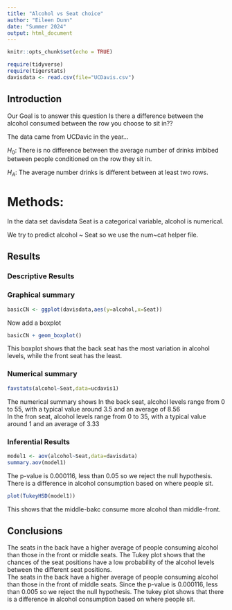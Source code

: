 ```yaml
---
title: "Alcohol vs Seat choice"
author: "Eileen Dunn"  
date: "Summer 2024"  
output: html_document
---
```


```r
knitr::opts_chunk$set(echo = TRUE)
```

```r
require(tidyverse)
require(tigerstats)
davisdata <- read.csv(file="UCDavis.csv")
```

## Introduction
Our Goal is to answer this question Is there a difference between the alcohol consumed between the row you choose to sit in??  

The data came from UCDavic in the year...

$H_0$: There is no difference between the average number of drinks imbibed between people conditioned on the row they sit in.  

$H_A$: The average number drinks is different between at least two rows.   

# Methods:

In the data set davisdata Seat is a categorical variable, alcohol is numerical.

We try to predict alcohol ~ Seat so we use the num~cat helper file.  

## Results


### Descriptive Results


### Graphical summary

```r
basicCN <- ggplot(davisdata,aes(y=alcohol,x=Seat))
```

Now add a boxplot

```r
basicCN + geom_boxplot()
```

This boxplot shows that the back seat has the most variation in alcohol levels, while the front seat has the least.  

### Numerical summary

```r
favstats(alcohol~Seat,data=ucdavis1)
```

The numerical summary shows
In the back seat, alcohol levels range from 0 to 55, with a typical value around 3.5 and an average of 8.56  
In the fron seat, alcohol levels range from 0 to 35, with a typical value around 1 and an average of 3.33  


### Inferential Results

```r
model1 <- aov(alcohol~Seat,data=davisdata)
summary.aov(model1)
```

The p-value is 0.000116, less than 0.05 so we reject the null hypothesis.  
There is a difference in alcohol consumption based on where people sit.  


```r
plot(TukeyHSD(model1))
```

This shows that the middle-bakc consume more alcohol than middle-front.  

## Conclusions

The seats in the back have a higher average of people consuming alcohol than those in the front or middle seats. The Tukey plot shows that the chances of the seat positions have a low probability of the alcohol levels between the different seat positions.  
The seats in the back have a higher average of people consuming alcohol than those in the front of middle seats. Since the p-value is 0.000116, less than 0.005 so we reject the null hypothesis.
The tukey plot shows that there is a difference in alcohol consumption based on where people sit.

